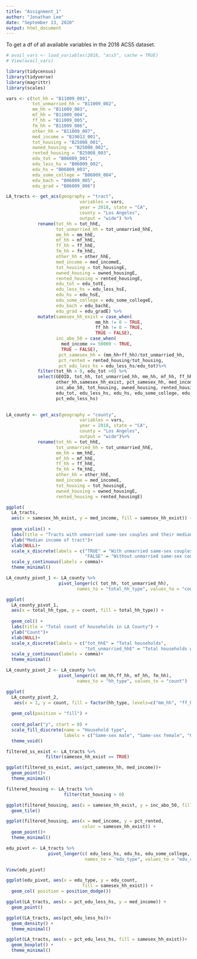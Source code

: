 ```yaml
---
title: "Assignment_1"
author: "Jonathan Lee"
date: "September 13, 2020"
output: html_document
---
```


To get a df of all available variables in the 2018 ACS5 dataset.
```r

# avail_vars <- load_variables(2018, "acs5", cache = TRUE)
# View(avail_vars)

```




```r
library(tidycensus)
library(tidyverse)
library(magrittr)
library(scales)

vars <- c(tot_hh = "B11009_001",
          tot_unmarried_hh = "B11009_002",
          mm_hh = "B11009_003",
          mf_hh = "B11009_004",
          ff_hh = "B11009_005",
          fm_hh = "B11009_006",
          other_hh = "B11009_007",
          med_income = "B19013_001",
          tot_housing = "B25008_001",
          owned_housing = "B25008_002",
          rented_housing = "B25008_003",
          edu_tot = "B06009_001",
          edu_less_hs = "B06009_002",
          edu_hs = "B06009_003",
          edu_some_college = "B06009_004",
          edu_bach = "B06009_005",
          edu_grad = "B06009_006")

LA_tracts <- get_acs(geography = "tract",
                            variables = vars,
                            year = 2018, state = "CA", 
                            county = "Los Angeles", 
                            output = "wide") %>%
            rename(tot_hh = tot_hhE,
                   tot_unmarried_hh = tot_unmarried_hhE,
                   mm_hh = mm_hhE,
                   mf_hh = mf_hhE,
                   ff_hh = ff_hhE,
                   fm_hh = fm_hhE,
                   other_hh = other_hhE,
                   med_income = med_incomeE,
                   tot_housing = tot_housingE,
                   owned_housing = owned_housingE,
                   rented_housing = rented_housingE,
                   edu_tot = edu_totE,
                   edu_less_hs = edu_less_hsE,
                   edu_hs = edu_hsE,
                   edu_some_college = edu_some_collegeE,
                   edu_bach = edu_bachE,
                   edu_grad = edu_gradE) %>%
            mutate(samesex_hh_exist = case_when(
                                  mm_hh != 0 ~ TRUE,
                                  ff_hh != 0 ~ TRUE,
                                  TRUE ~ FALSE),
                   inc_abo_50 = case_when(
                     med_income >= 50000 ~ TRUE,
                     TRUE ~ FALSE),
                    pct_samesex_hh = (mm_hh+ff_hh)/tot_unmarried_hh,
                    pct_rented = rented_housing/tot_housing,
                    pct_edu_less_hs = edu_less_hs/edu_tot)%>%
            filter(tot_hh > 0, edu_tot >0) %>%
            select(GEOID, tot_hh, tot_unmarried_hh, mm_hh, mf_hh, ff_hh, fm_hh,
                   other_hh,samesex_hh_exist, pct_samesex_hh, med_income, 
                   inc_abo_50, tot_housing, owned_housing, rented_housing, pct_rented,
                   edu_tot, edu_less_hs, edu_hs, edu_some_college, edu_bach, edu_grad,
                   pct_edu_less_hs)
            

LA_county <- get_acs(geography = "county",
                            variables = vars,
                            year = 2018, state = "CA", 
                            county = "Los Angeles", 
                            output = "wide")%>%
            rename(tot_hh = tot_hhE,
                   tot_unmarried_hh = tot_unmarried_hhE,
                   mm_hh = mm_hhE,
                   mf_hh = mf_hhE,
                   ff_hh = ff_hhE,
                   fm_hh = fm_hhE,
                   other_hh = other_hhE,
                   med_income = med_incomeE,
                   tot_housing = tot_housingE,
                   owned_housing = owned_housingE,
                   rented_housing = rented_housingE)
```


```r
ggplot(
  LA_tracts,
  aes(x = samesex_hh_exist, y = med_income, fill = samesex_hh_exist)) +
  
  geom_violin() +
  labs(title = "Tracts with unmarried same-sex couples and their median incomes") +
  ylab("Median income of tract")+
  xlab(NULL)+
  scale_x_discrete(labels = c("TRUE" = "With unmarried same-sex couples",
                              "FALSE" = "Without unmarried same-sex couples"))+
  scale_y_continuous(labels = comma)+
  theme_minimal()
```

```r

LA_county_pivot_1 <- LA_county %>%
                    pivot_longer(c( tot_hh, tot_unmarried_hh),
                           names_to = "total_hh_type", values_to = "count")

ggplot(
  LA_county_pivot_1,
  aes(x = total_hh_type, y = count, fill = total_hh_type)) +
  
  geom_col() +
  labs(title = "Total count of households in LA County") +
  ylab("Count")+
  xlab(NULL)+
  scale_x_discrete(labels = c("tot_hhE" = "Total households",
                              "tot_unmarried_hhE" = "Total households with unmarried couples"))+
  scale_y_continuous(labels = comma)+
  theme_minimal()


```
```r


LA_county_pivot_2 <- LA_county %>%
                    pivot_longer(c( mm_hh,ff_hh, mf_hh, fm_hh),
                           names_to = "hh_type", values_to = "count")

ggplot(
  LA_county_pivot_2,
   aes(x = 1, y = count, fill = factor(hh_type, levels=c("mm_hh", "ff_hh","mf_hh","fm_hh")))) +
  
  geom_col(position = "fill") +
  
  coord_polar("y", start = 0) +
  scale_fill_discrete(name = "Household type",
                      labels = c("Same-sex male", "Same-sex female", "Opp-sex male", "Opp-sex female"))+
  theme_void()

```

```r

filtered_ss_exist <- LA_tracts %>%
               filter(samesex_hh_exist == TRUE)

ggplot(filtered_ss_exist, aes(pct_samesex_hh, med_income))+
  geom_point()+
  theme_minimal()

```

```r
filtered_housing <- LA_tracts %>%
                      filter(tot_housing > 0)

ggplot(filtered_housing, aes(x = samesex_hh_exist, y = inc_abo_50, fill = (pct_rented))) +
  geom_tile()


```
```r

ggplot(filtered_housing, aes(x = med_income, y = pct_rented,
                             color = samesex_hh_exist)) +
  geom_point()+
  theme_minimal()


```

```r

edu_pivot <- LA_tracts %>%
                pivot_longer(c( edu_less_hs, edu_hs, edu_some_college, edu_bach, edu_grad),
                              names_to = "edu_type", values_to = "edu_count")

View(edu_pivot)

ggplot(edu_pivot, aes(x = edu_type, y = edu_count,
                             fill = samesex_hh_exist)) +
  geom_col( position = position_dodge())
```

```r

ggplot(LA_tracts, aes(x = pct_edu_less_hs, y = med_income)) +
  geom_point()

```
```r
ggplot(LA_tracts, aes(pct_edu_less_hs))+
  geom_density() +
  theme_minimal()
```
```r
ggplot(LA_tracts, aes(x = pct_edu_less_hs, fill = samesex_hh_exist))+
  geom_boxplot() +
  theme_minimal()
```

